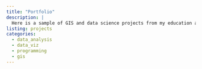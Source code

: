 ```yaml
---
title: "Portfolio"
description: |
  Here is a sample of GIS and data science projects from my education and career
listing: projects
categories:
  - data_analysis
  - data_viz
  - programming
  - gis
---
```



